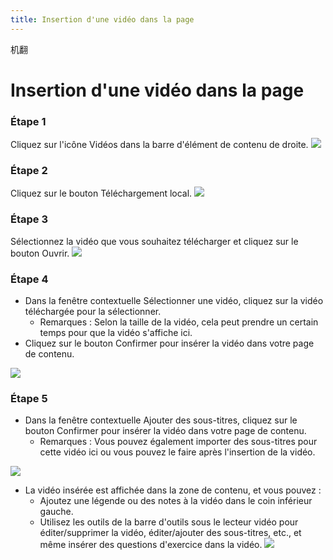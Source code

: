 ```yaml
--- 
title: Insertion d'une vidéo dans la page 
--- 
```



机翻
# Insertion d'une vidéo dans la page 
 
 ### Étape 1 
 Cliquez sur l'icône Vidéos dans la barre d'élément de contenu de droite. 
 ![]( /Img/ulearning/teacher/prepare22.png) 
 
 ### Étape 2 
 Cliquez sur le bouton Téléchargement local. 
 ![]( /Img/ulearning/teacher/prepare23.png) 
 
 ### Étape 3 
 Sélectionnez la vidéo que vous souhaitez télécharger et cliquez sur le bouton Ouvrir. 
 ![]( /Img/ulearning/teacher/prepare24.png) 

 ### Étape 4 
 - Dans la fenêtre contextuelle Sélectionner une vidéo, cliquez sur la vidéo téléchargée pour la sélectionner. 
     - Remarques : Selon la taille de la vidéo, cela peut prendre un certain temps pour que la vidéo s'affiche ici. 
 - Cliquez sur le bouton Confirmer pour insérer la vidéo dans votre page de contenu. 
 
 ![]( /Img/ulearning/teacher/prepare25.png) 

 ### Étape 5 
 - Dans la fenêtre contextuelle Ajouter des sous-titres, cliquez sur le bouton Confirmer pour insérer la vidéo dans votre page de contenu. 
     - Remarques : Vous pouvez également importer des sous-titres pour cette vidéo ici ou vous pouvez le faire après l'insertion de la vidéo. 
 
 ![]( /Img/ulearning/teacher/prepare26.png) 
 
 - La vidéo insérée est affichée dans la zone de contenu, et vous pouvez : 
     - Ajoutez une légende ou des notes à la vidéo dans le coin inférieur gauche. 
     - Utilisez les outils de la barre d'outils sous le lecteur vidéo pour éditer/supprimer la vidéo, éditer/ajouter des sous-titres, etc., et même insérer des questions d'exercice dans la vidéo. 
 ![]( /Img/ulearning/teacher/prepare27.png)
